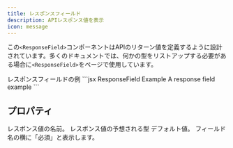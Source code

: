 ```yaml
---
title: レスポンスフィールド
description: APIレスポンス値を表示
icon: message
---
```


この`<ResponseField>`コンポーネントはAPIのリターン値を定義するように設計されています。多くのドキュメントでは、何かの型をリストアップする必要がある場合に`<ResponseField>`をページで使用しています。

<ResponseField name="response" type="string" required>
  レスポンスフィールドの例
</ResponseField>

<RequestExample>
  ```jsx ResponseField Example
  <ResponseField name="response" type="string" required>
    A response field example
  </ResponseField>
  ```
</RequestExample>

## プロパティ

<ResponseField name="name" type="string" required>
  レスポンス値の名前。
</ResponseField>

<ResponseField name="type" type="string" required>
  レスポンス値の予想される型
</ResponseField>

<ResponseField name="default" type="string">
  デフォルト値。
</ResponseField>

<ResponseField name="required" type="boolean">
  フィールド名の横に「必須」と表示します。
</ResponseField>
